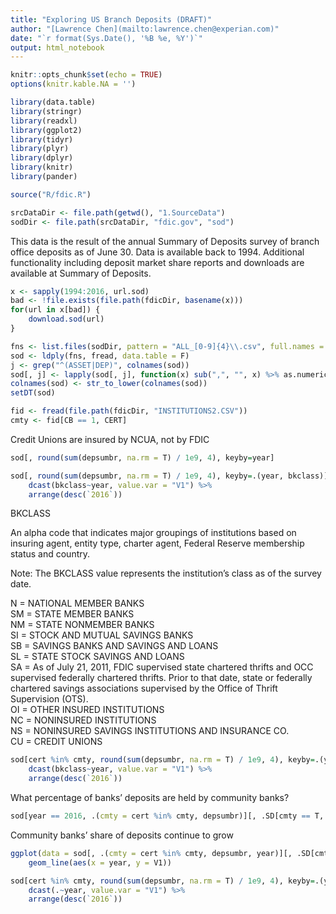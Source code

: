 ```yaml
---
title: "Exploring US Branch Deposits (DRAFT)"
author: "[Lawrence Chen](mailto:lawrence.chen@experian.com)"
date: "`r format(Sys.Date(), '%B %e, %Y')`"
output: html_notebook
---
```


```r
knitr::opts_chunk$set(echo = TRUE)
options(knitr.kable.NA = '')
```

```r
library(data.table)
library(stringr)
library(readxl)
library(ggplot2)
library(tidyr)
library(plyr)
library(dplyr)
library(knitr)
library(pander)

source("R/fdic.R")

srcDataDir <- file.path(getwd(), "1.SourceData")
sodDir <- file.path(srcDataDir, "fdic.gov", "sod")
```

This data is the result of the annual Summary of Deposits survey of branch office deposits as of June 30. Data is available back to 1994. Additional functionality including deposit market share reports and downloads are available at Summary of Deposits.

```r
x <- sapply(1994:2016, url.sod)
bad <- !file.exists(file.path(fdicDir, basename(x)))
for(url in x[bad]) {
    download.sod(url)
}
```

```r
fns <- list.files(sodDir, pattern = "ALL_[0-9]{4}\\.csv", full.names = T)
sod <- ldply(fns, fread, data.table = F)
j <- grep("^(ASSET|DEP)", colnames(sod))
sod[, j] <- lapply(sod[, j], function(x) sub(",", "", x) %>% as.numeric)
colnames(sod) <- str_to_lower(colnames(sod))
setDT(sod)
```

```r
fid <- fread(file.path(fdicDir, "INSTITUTIONS2.CSV"))
cmty <- fid[CB == 1, CERT]
```



Credit Unions are insured by NCUA, not by FDIC

```r
sod[, round(sum(depsumbr, na.rm = T) / 1e9, 4), keyby=year]

sod[, round(sum(depsumbr, na.rm = T) / 1e9, 4), keyby=.(year, bkclass)] %>% 
    dcast(bkclass~year, value.var = "V1") %>% 
    arrange(desc(`2016`))
```

BKCLASS

An alpha code that indicates major groupings of institutions based on insuring agent, entity type, charter agent, Federal Reserve membership status and country.

Note: The BKCLASS value represents the institution’s class as of the survey date. 
  
N  = NATIONAL MEMBER BANKS  
SM = STATE MEMBER BANKS  
NM = STATE NONMEMBER BANKS  
SI = STOCK AND MUTUAL SAVINGS BANKS  
SB = SAVINGS BANKS AND SAVINGS AND LOANS  
SL = STATE STOCK SAVINGS AND LOANS  
SA = As of July 21, 2011, FDIC supervised state chartered thrifts and OCC supervised federally chartered thrifts. Prior to that date, state or federally chartered savings associations supervised by the Office of Thrift Supervision (OTS).  
OI = OTHER INSURED INSTITUTIONS  
NC = NONINSURED INSTITUTIONS  
NS = NONINSURED SAVINGS INSTITUTIONS AND INSURANCE CO.  
CU = CREDIT UNIONS  


```r
sod[cert %in% cmty, round(sum(depsumbr, na.rm = T) / 1e9, 4), keyby=.(year, bkclass)] %>% 
    dcast(bkclass~year, value.var = "V1") %>% 
    arrange(desc(`2016`))
```

What percentage of banks' deposits are held by community banks?

```r
sod[year == 2016, .(cmty = cert %in% cmty, depsumbr)][, .SD[cmty == T, sum(depsumbr, na.rm = T)] / sum(depsumbr, na.rm = T)]
```

Community banks' share of deposits continue to grow

```r
ggplot(data = sod[, .(cmty = cert %in% cmty, depsumbr, year)][, .SD[cmty == T, sum(depsumbr, na.rm = T)] / sum(depsumbr, na.rm = T), by = year]) +
    geom_line(aes(x = year, y = V1))
```

```r
sod[cert %in% cmty, round(sum(depsumbr, na.rm = T) / 1e9, 4), keyby=.(year)] %>% 
    dcast(.~year, value.var = "V1") %>% 
    arrange(desc(`2016`))
```

